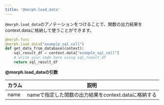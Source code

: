```yaml
---
title: '@morph.load_data'
---
```


`@morph.load_data`のアノテーションをつけることで、関数の出力結果をcontext.dataに格納して使うことができます。

```python
@morph.func
@morph.load_data("example_sql_cell")
def get_data_from_database(context):
	sql_result_df = context.data["example_sql_cell"]
    # write your code here using sql_result_df
	return sql_result_df
```

**@morph.load_dataの引数**

| カラム | 説明 |
| --- | --- |
| name | nameで指定した関数の出力結果をcontext.dataに格納する |
